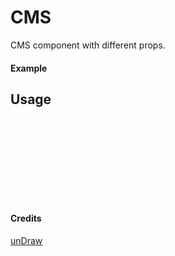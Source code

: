 
<Meta of={CMS} title="unDraw/CMS" />

# CMS

CMS component with different props.

#### Example

<Canvas of={CMS.Primary} />

## Usage

```ts
import { CMS } from "yadl-ui";

const Example = () => {
  return (
      <CMS />
  );
};

export default Example;
```

#### Credits
[unDraw](https://undraw.co/illustrations)
